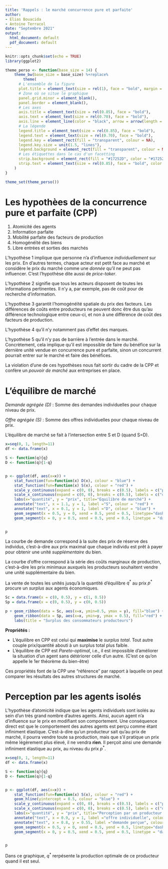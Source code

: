 ```yaml
---
title: 'Rappels : le marché concurrence pure et parfaite'
author:
- Elias Bouacida
- Antoine Terracol
date: "Septembre 2021"
output:
  html_document: default
  pdf_document: default
---
```


```r
knitr::opts_chunk$set(echo = TRUE)
library(ggplot2)
```

```r
theme_perso <- function(base_size = 14) {
    theme_bw(base_size = base_size) %+replace%
        theme(
      # L'ensemble de la figure
      plot.title = element_text(size = rel(1), face = "bold", margin = margin(0,0,5,0), hjust = 0),
      # Zone où se situe le graphique
      panel.grid.minor = element_blank(),
      panel.border = element_blank(),
      # Les axes
      axis.title = element_text(size = rel(0.85), face = "bold"),
      axis.text = element_text(size = rel(0.70), face = "bold"),
      axis.line = element_line(color = "black", arrow = arrow(length = unit(0.3, "lines"), type = "closed")),
      # La légende
      legend.title = element_text(size = rel(0.85), face = "bold"),
      legend.text = element_text(size = rel(0.70), face = "bold"),
      legend.key = element_rect(fill = "transparent", colour = NA),
      legend.key.size = unit(1.5, "lines"),
      legend.background = element_rect(fill = "transparent", colour = NA),
      # Les étiquettes dans le cas d'un facetting
      strip.background = element_rect(fill = "#17252D", color = "#17252D"),
      strip.text = element_text(size = rel(0.85), face = "bold", color = "white", margin = margin(5,0,5,0))
    )
}

theme_set(theme_perso())
```

# Les hypothèes de la concurrence pure et parfaite (CPP)

1. Atomicité des agents
2. Information parfaite
3. Mobilité parfaite des facteurs de production
4. Homogénéïté des biens
5. Libre entrées et sorties des marchés

L'hypothèse 1 implique que personne n'a d'influence *individuellement* sur les prix.
En d'autres termes, chaque acteur est petit face au marché et considère le prix du marché comme une *donnée* qu'il ne peut pas influencer.
C'est l'hypothèse dite aussi de *price-taker*.

L'hypothèse 2 signifie que tous les acteurs disposent de toutes les informations pertinentes.
Il n'y a, par exemple, pas de coût pour de recherche d'information.

L'hypothèse 3 garantit l'homogénéïté spatiale du prix des facteurs.
Les différences de coûts entre producteurs ne peuvent donc être dus qu'au différence technologique entre ceux-ci, et non à une différence de coût des facteurs de production.

L'hypothèse 4 qu'il n'y notamment pas d'effet des marques.

L'hypothèse 5 qu'il n'y pas de barrière à l'entrée dans le marché.
Concrètement, cela implique qu'il est impossible de faire du bénéfice sur la dernière unité vendue en concurrence pure et parfaite, sinon un concurrent pourrait entrer sur le marché et faire des bénéfices.

La violation d'une de ces hypothèses nous fait sortir du cadre de la CPP et confère un *pouvoir de marché* aux entreprises en place.

# L'équilibre de marché

*Demande agrégée (D)* : Somme des demandes individuelles pour chaque niveau de prix.

*Offre agrégée (S)* : Somme des offres individuelles pour chaque niveau de prix.

L'équilibre de marché se fait à l'intersection entre S et D (quand S=D).


```r

x=seq(0, 1, length=11)
df <- data.frame(x)

S <- function(q){q}
D <- function(q){1-q}


p <- ggplot(df, aes(x=x)) +
    stat_function(fun=function(x) D(x), colour = "blue") +
    stat_function(fun=function(x) S(x), colour = "red") +
    scale_y_continuous(expand = c(0, 0), breaks = c(0.5), labels = c("p*"), limits = c(0, 1.2)) +
    scale_x_continuous(expand = c(0, 0), breaks = c(0.5), labels = c("q*"), limits = c(0, 1.2)) +
    labs(x="quantité", y = "prix", title="Equilibre de marché") +
    annotate("text", x = 1.1, y = 1, label ="S", colour = "red") +
    annotate("text", x = 0.1, y = 1, label ="D", colour = "blue") +
    geom_segment(x = 0.5, y = 0, xend = 0.5, yend = 0.5, linetype="dashed") +
    geom_segment(x = 0, y = 0.5, xend = 0.5, yend = 0.5, linetype = "dashed")


p
```


La courbe de demande correspond à la suite des prix de réserve des individus, c'est-à-dire aux prix maximal que chaque individu est prêt à payer pour obtenir une unité *supplémentaire* du bien.

La courbe d'offre correspond à la série des coûts marginaux de production, c'est-à-dire les prix minimaux auxquels les producteurs souhaitent vendre une unité supplémentaire du bien.

La vente de toutes les unités jusqu'à la quantité d'équilibre $q^*$ au prix $p^*$ procure un *surplus* aux agents économiques.

```r

Sc = data.frame(x = c(0, 0.5), y = c(1, 0.5))
Sp = data.frame(x = c(0, 0.5), y = c(0, 0.5))

p + geom_ribbon(data = Sc, aes(x=x, ymin=0.5, ymax = y), fill="blue") +
    geom_ribbon(data = Sp, aes(x=x, ymin=y, ymax = 0.5), fill="red") +
    labs(title = "Surplus des consommateurs producteurs")
```

**Propriétés :**

- L'équilibre en CPP est celui qui **maximise** le *surplus total*.
Tout autre couple prix/quantité abouti à un surplus total plus faible.
- L'équilibre de CPP est *Pareto-optimal*, i.e., il est impossible d'améliorer la situation d'un agent sans détériorer celle d'un autre.
(C'est ce qu'on appelle le 1er théorème du bien-être)

Ces propriétés font de la CPP une "référence" par rapport à laquelle on peut comparer les résultats des autres structures de marché.

# Perception par les agents isolés

L'hypothèse d'atomicité indique que les agents individuels sont isolés au sein d'un très grand nombre d'autres agents.
Ainsi, aucun agent n'a d'influence sur le prix en modifiant son comportement.
Une conséquence direct est que le comportement des autres agents est perçu comme étant infiniment élastique.
C'est-à-dire qu'un producteur sait qu'au prix de marché, il pourra vendre toute sa production, mais que s'il pratique un prix même légèrement plus élevé, il ne vendra **rien**.
Il perçoit ainsi une demande infiniment élastique au prix,  au niveau du prix $p^*$.


```r

x=seq(0, 1, length=11)
df <- data.frame(x)

S <- function(q){q}
D <- function(q){1-q}


p <- ggplot(df, aes(x=x)) +
    stat_function(fun=function(x) S(x), colour = "red") +
    geom_hline(yintercept = 0.5, colour = "blue") +
    scale_y_continuous(expand = c(0, 0), breaks = c(0.5), labels = c("p*"), limits = c(0, 1.2)) +
    scale_x_continuous(expand = c(0, 0), breaks = c(0.5), labels = c("q*"), limits = c(0, 1.2)) +
    labs(x="quantité", y = "prix", title="Perception par un producteur isolé") +
    annotate("text", x = 0.9, y = 1, label ="offre individuelle", colour ="red") +
    annotate("text", x = 0.8, y = 0.55, label ="demande perçue", colour ="blue") +
    geom_segment(x = 0.5, y = 0, xend = 0.5, yend = 0.5, linetype="dashed") +
    geom_segment(x = 0, y = 0.5, xend = 0.5, yend = 0.5, linetype = "dashed")


p
```

Dans ce graphique, $q^*$ rerpésente la production optimale de ce producteur quand il est seul.